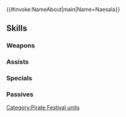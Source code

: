 {{#invoke:NameAbout|main|Name=Naesala}}{{HeroPage Tabs}}
{{Hero Infobox
|Name=Naesala
|Title=Sea's Shadow
|WeaponType=Red Beast
|MoveType=Flying
|Origin=Fire Emblem: Radiant Dawn
|Gender=Male
|actorEN=Lucien Dodge
|actorJP=興津和幸
|artist=黒葉.K
|additionDate=August 4, 2021
|releaseDate=August 5, 2021
|cv1=9
|cv2=800100
|TagID=海賊ネサラ
|InternalID=692
|Properties=special,hat,specRate_202502
|description=King of Kilvas and leader of the raven clan. Hired to join in the pirate-related festivities. Appears in Fire Emblem: Radiant Dawn.
}}
{{Stats Page
|Lv1HP=18|Lv1ATK=9|Lv1SPD=13|Lv1DEF=8|Lv1RES=3
|GRHP=55|GRATK=70|GRSPD=70|GRDEF=35|GRRES=50
}}
==Skills==
===Weapons===
{{Weapons Table
|weapon1=Hatchling (Flier)
|weapon1Default=1
|weapon1Unlock=1
|weapon2=Fledgling (Flier)
|weapon2Default=2
|weapon2Unlock=2
|weapon3=Adult (Flier)
|weapon3Default=4
|weapon3Unlock=3
|weapon4=Crossbones Claw
|weapon4Default=5
|weapon4Unlock=5
}}
===Assists===
{{Assists Table}}
===Specials===
{{Specials Table
|special1=Night Sky
|special1Default=4
|special1Unlock=3
|special2=Glimmer
|special2Unlock=4
}}
===Passives===
{{Passives Table
|passiveA1=Atk/Spd Solo 1
|passiveA2=Atk/Spd Solo 2
|passiveA3=Atk/Spd Solo 3
|passiveA4=Atk/Spd Solo 4
|passiveA1Unlock=2
|passiveA2Unlock=3
|passiveA3Unlock=4
|passiveA4Unlock=5
|passiveB1=S/D Near Trace 1
|passiveB2=S/D Near Trace 2
|passiveB3=S/D Near Trace 3
|passiveB1Unlock=1
|passiveB2Unlock=2
|passiveB3Unlock=4
|passiveC1=Stall Ploy 1
|passiveC2=Stall Ploy 2
|passiveC3=Stall Ploy 3
|passiveC1Unlock=3
|passiveC2Unlock=4
|passiveC3Unlock=5
}}
{{Heroes Navbox}}
[[Category:Pirate Festival units]]